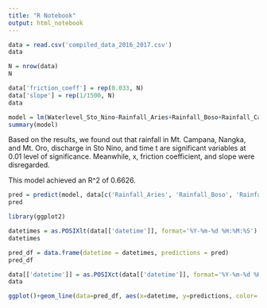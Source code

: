 ```yaml
---
title: "R Notebook"
output: html_notebook
---
```



```r
data = read.csv('compiled_data_2016_2017.csv')
data
```


```r
N = nrow(data)
N
```

```r
data['friction_coeff'] = rep(0.033, N)
data['slope'] = rep(1/1500, N)
data
```


```r
model = lm(Waterlevel_Sto_Nino~Rainfall_Aries+Rainfall_Boso+Rainfall_Campana+Rainfall_Nangka+Rainfall_Oro+Discharge_Sto_Nino+t+x+friction_coeff+slope, data=data)
summary(model)
```

Based on the results, we found out that rainfall in Mt. Campana, Nangka, and Mt. Oro, discharge in Sto Nino, and time t are significant variables at 0.01 level of significance. Meanwhile, x, friction coefficient, and slope were disregarded.

This model achieved an R^2 of 0.6626.

```r
pred = predict(model, data[c('Rainfall_Aries', 'Rainfall_Boso', 'Rainfall_Campana', 'Rainfall_Nangka', 'Rainfall_Oro', 'Discharge_Sto_Nino', 't', 'x', 'friction_coeff', 'slope')])
pred
```

```r
library(ggplot2)
```

```r
datetimes = as.POSIXlt(data[['datetime']], format='%Y-%m-%d %H:%M:%S')
datetimes
```

```r
pred_df = data.frame(datetime = datetimes, predictions = pred)
pred_df
```

```r
data[['datetime']] = as.POSIXct(data[['datetime']], format='%Y-%m-%d %H:%M:%S')
data
```


```r
ggplot()+geom_line(data=pred_df, aes(x=datetime, y=predictions, color='red'), show.legend = TRUE)+geom_line(data = data, aes(x=datetime, y=Waterlevel_Sto_Nino, color='blue'), show.legend = TRUE)
```


